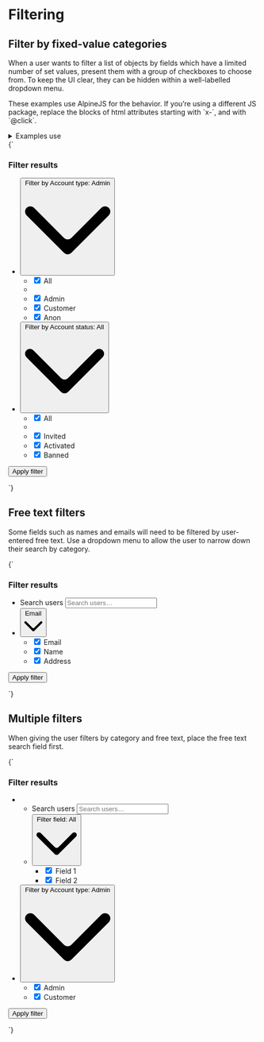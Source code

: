 
<Meta title="UI/Data/Filtering" />

# Filtering

## Filter by fixed-value categories

When a user wants to filter a list of objects by fields which have a limited number of set values, present them with a group of checkboxes to choose from. To keep the UI clear, they can be hidden within a well-labelled dropdown menu.

<div class="u-bg-grayscale-light-1 u-padding-m-x u-padding-s4-y">
  <p>
    These examples use AlpineJS for the behavior. If you’re using a different JS
    package, replace the blocks of html attributes starting with `x-`, and with
    `@click`.
  </p>
</div>

<details class="u-margin-l3-y">
  <summary class="u-h4 u-font-medium">Examples use</summary>
  <ul>
    <li>
      <a href="/docs/atoms-button-base--button-element">a-button</a>
    </li>
    <li>
      <a href="/docs/'atoms-button-secondary--secondary">a-button--secondary</a>
    </li>
    <li>
      <a href="/docs/atoms-button-menu--menu">a-button--transparent</a>
    </li>
    <li>
      <a href="/docs/atoms-dropdown--dropdown">a-dropdown</a>
    </li>
    <li>
      <a href="/docs/organisms-ui-group--ui-group-buttons">o-ui-group</a>
    </li>
    <li>
      <a href="/docs/utilities-flex--flex">u-flex</a>
    </li>
    <li>
      <a href="/docs/utilities-box-alignment--items-center">u-items-center</a>
    </li>
    <li>
      <a href="/docs/atoms-icon--icon">a-icon</a>
    </li>
    <li>
      <a href="/docs/atoms-list-reset--list-reset">u-list-none</a>
    </li>
    <li>
      <a href="/docs/utilities-typography--typography">u-h6</a>
    </li>
    <li>
      <a href="/docs/utilities-margin--margin-m">u-margin</a>
    </li>
    <li>
      <a href="/docs/utilities-overflow--overflow-y">u-overflow-y-auto</a>
    </li>
    <li>
      <a href="/docs/utilities-relative--relative">u-relative</a>
    </li>
    <li>
      <a href="/docs/utilities-sr-only--sr-only">u-sr-only</a>
    </li>
  </ul>
</details>

<Canvas>
  <Story name="Filter by preset values">
    {`
      <div style="min-height: 15rem;">
        <form action="" method="POST" class="u-flex u-items-center" role="search">
          <h3 class="u-sr-only">Filter results</h3>
          <ul class="u-list-none u-flex" x-data="{ dropdownOpen: false }">
            <li class="u-relative u-margin-s4-right">
              <button
                type="button"
                class="a-button a-button--secondary"
                title="Filter by category"
                aria-controls="dropdown-1"
                @click="dropdownOpen = !dropdownOpen"
                :aria-expanded="dropdownOpen"
              >
                <span class="u-sr-only">Filter by</span>
                <span class="a-button__label">Account type: Admin</span>
                <svg class="a-button__icon a-icon a-icon--m" xmlns="http://www.w3.org/2000/svg" viewBox="0 0 100 100">
                  <path d="M2.78,32.83a6.07,6.07,0,0,1,8.58-8.59L45.71,58.59a6.07,6.07,0,0,0,8.58,0L88.64,24.24a6.07,6.07,0,1,1,8.58,8.59L54.29,75.76a6.07,6.07,0,0,1-8.58,0Z" fill-rule="evenodd"/>
                </svg>
              </button>
              <ul
                x-show="dropdownOpen"
                x-transition:enter="is-transitioning"
                x-transition:enter-start="is-off-screen"
                x-transition:enter-end="is-on-screen"
                x-transition:leave="is-transitioning"
                x-transition:leave-start="is-on-screen"
                x-transition:leave-end="is-off-screen"
                @click.away="dropdownOpen = false"
                class="a-dropdown a-dropdown--right u-overflow-y-auto u-list-none u-margin-s2-top"
                id="dropdown-1"
              >
                <li>
                  <label class="a-button a-button--transparent u-flex u-items-center">
                    <input type="checkbox" name="all" checked />
                    All
                  </label>
                </li>
                <li role="separator"></li>
                <li>
                  <label class="a-button a-button--transparent u-flex u-items-center">
                    <input type="checkbox" name="admin" checked />
                    Admin
                  </label>
                </li>
                <li>
                  <label class="a-button a-button--transparent u-flex u-items-center">
                    <input type="checkbox" name="customer" checked />
                    Customer
                  </label>
                </li>
                <li>
                  <label class="a-button a-button--transparent u-flex u-items-center">
                    <input type="checkbox" name="anon" checked />
                    Anon
                  </label>
                </li>
              </ul>
            </li>
            <li class="u-relative" x-data="{ dropdownOpen: false }">
              <button
                type="button"
                class="a-button a-button--secondary"
                title="Add filter"
                aria-controls="dropdown-2" @click="dropdownOpen = !dropdownOpen"
                :aria-expanded="dropdownOpen"
              >
                <span class="u-sr-only">Filter by</span>
                <span class="a-button__label">Account status: All</span>
                <svg class="a-button__icon a-icon a-icon--m" xmlns="http://www.w3.org/2000/svg" viewBox="0 0 100 100">
                  <path d="M2.78,32.83a6.07,6.07,0,0,1,8.58-8.59L45.71,58.59a6.07,6.07,0,0,0,8.58,0L88.64,24.24a6.07,6.07,0,1,1,8.58,8.59L54.29,75.76a6.07,6.07,0,0,1-8.58,0Z" fill-rule="evenodd"/>
                </svg>
              </button>
              <ul
                x-show="dropdownOpen"
                x-transition:enter="is-transitioning"
                x-transition:enter-start="is-off-screen"
                x-transition:enter-end="is-on-screen"
                x-transition:leave="is-transitioning"
                x-transition:leave-start="is-on-screen"
                x-transition:leave-end="is-off-screen"
                @click.away="dropdownOpen = false"
                class="a-dropdown a-dropdown--right u-overflow-y-auto u-list-none u-margin-s2-top"
                id="dropdown-2"
              >
                <li>
                  <label class="a-button a-button--transparent u-flex u-items-center">
                    <input type="checkbox" name="all" checked />
                    All
                  </label>
                </li>
                <li role="separator"></li>
                <li>
                  <label class="a-button a-button--transparent u-flex u-items-center">
                    <input type="checkbox" name="invited" checked />
                    Invited
                  </label>
                </li>
                <li>
                  <label class="a-button a-button--transparent u-flex u-items-center">
                    <input type="checkbox" name="activated" checked />
                    Activated
                  </label>
                </li>
                <li>
                  <label class="a-button a-button--transparent u-flex u-items-center">
                    <input type="checkbox" name="banned" checked />
                    Banned
                  </label>
                </li>
              </ul>
            </li>
          </ul>
          <button class="a-button u-sr-only" type="submit">Apply filter</button>
        </form>
      </div>
    `}
  </Story>
</Canvas>

## Free text filters

Some fields such as names and emails will need to be filtered by user-entered free text. Use a dropdown menu to allow the user to narrow down their search by category.

<Canvas isColumn>
  <Story name="Filter by free text">
    {`
      <div style="min-height: 10rem;">
        <form action="" method="POST" role="search">
          <h3 class="u-sr-only">Filter results</h3>
          <ul class="o-ui-group u-flex u-list-none">
            <li class="u-flex">
              <label for="search_users" class="u-sr-only">Search users</label>
              <input type="search" id="search_users" class="o-ui-group__item u-border-radius-0-tr u-border-radius-0-br" placeholder="Search users…" />
            </li>
            <li class="u-flex u-relative" x-data="{ dropdownOpen: false }">
              <button
                type="button"
                class="a-button a-button--secondary u-border-radius-0-tl u-border-radius-0-bl"
                aria-controls="dropdown-1"
                @click="dropdownOpen = !dropdownOpen"
                :aria-expanded="dropdownOpen"
              >
                <span class="a-button__label">Email</span>
                <svg class="a-button__icon a-icon a-icon--m" xmlns="http://www.w3.org/2000/svg" viewBox="0 0 100 100" aria-hidden="true">
                  <path d="M2.78,32.83a6.07,6.07,0,0,1,8.58-8.59L45.71,58.59a6.07,6.07,0,0,0,8.58,0L88.64,24.24a6.07,6.07,0,1,1,8.58,8.59L54.29,75.76a6.07,6.07,0,0,1-8.58,0Z" fill-rule="evenodd"/>
                </svg>
              </button>
              <ul
                x-show="dropdownOpen"
                x-transition:enter="is-transitioning"
                x-transition:enter-start="is-off-screen"
                x-transition:enter-end="is-on-screen"
                x-transition:leave="is-transitioning"
                x-transition:leave-start="is-on-screen"
                x-transition:leave-end="is-off-screen"
                @click.away="dropdownOpen = false"
                class="a-dropdown a-dropdown--right u-margin-s2-top u-overflow-y-auto u-list-none u-margin-s2-bottom"
                id="dropdown-1"
              >
                <li>
                  <label class="a-button a-button--transparent u-flex u-items-center">
                    <input type="checkbox" name="email" checked />
                    Email
                  </label>
                </li>
                <li>
                  <label class="a-button a-button--transparent u-flex u-items-center">
                    <input type="checkbox" name="name" checked />
                    Name
                  </label>
                </li>
                <li>
                  <label class="a-button a-button--transparent u-flex u-items-center">
                    <input type="checkbox" name="address" checked />
                    Address
                  </label>
                </li>
              </ul>
            </li>
          </ul>
          <button class="a-button u-sr-only" type="submit">Apply filter</button>
        </form>
      </div>
    `}
  </Story>
</Canvas>

## Multiple filters

When giving the user filters by category and free text, place the free text search field first.

<Canvas>
  <Story name="Filter by free text and categories">
    {`
      <div style="min-height: 10rem;">
        <form action="" method="POST" role="search">
          <h3 class="u-sr-only">Filter results</h3>
          <ul class="u-list-none u-flex u-items-center">
            <li class="u-margin-s4-right">
              <ul class="o-ui-group u-flex u-list-none">
                <li class="u-flex">
                  <label for="search_users" class="u-sr-only">Search users</label>
                  <input type="search" id="search_users" class="o-ui-group__item u-border-radius-0-tr u-border-radius-0-br" placeholder="Search users…" />
                </li>
                <li class="u-flex u-relative" x-data="{ dropdownOpen: false }">
                  <button
                    type="button"
                    class="a-button a-button--secondary u-border-radius-0-tl u-border-radius-0-bl"
                    aria-controls="dropdown-1"
                    @click="dropdownOpen = !dropdownOpen"
                    :aria-expanded="dropdownOpen"
                  >
                    <span class="u-sr-only">Filter field:</span>
                    <span class="a-button__label">All</span>
                    <svg class="a-button__icon a-icon a-icon--m" xmlns="http://www.w3.org/2000/svg" viewBox="0 0 100 100" aria-hidden="true">
                      <path d="M2.78,32.83a6.07,6.07,0,0,1,8.58-8.59L45.71,58.59a6.07,6.07,0,0,0,8.58,0L88.64,24.24a6.07,6.07,0,1,1,8.58,8.59L54.29,75.76a6.07,6.07,0,0,1-8.58,0Z" fill-rule="evenodd"/>
                    </svg>
                  </button>
                  <ul
                    x-show="dropdownOpen"
                    x-transition:enter="is-transitioning"
                    x-transition:enter-start="is-off-screen"
                    x-transition:enter-end="is-on-screen"
                    x-transition:leave="is-transitioning"
                    x-transition:leave-start="is-on-screen"
                    x-transition:leave-end="is-off-screen"
                    @click.away="dropdownOpen = false"
                    class="a-dropdown a-dropdown--right u-overflow-y-auto u-list-none u-margin-s2-top"
                    id="dropdown-1"
                  >
                    <li>
                      <label class="a-button a-button--transparent u-flex u-items-center">
                        <input type="checkbox" name="field_1" checked />
                        Field 1
                      </label>
                    </li>
                    <li>
                      <label class="a-button a-button--transparent u-flex u-items-center">
                        <input type="checkbox" name="field_2" checked />
                        Field 2
                      </label>
                    </li>
                  </ul>
                </li>
              </ul>
            </li>
            <li class="u-relative" x-data="{ dropdownOpen: false }">
              <button
                type="button"
                class="a-button a-button--secondary"
                title="Filter by category"
                aria-controls="dropdown-2"
                @click="dropdownOpen = !dropdownOpen"
                :aria-expanded="dropdownOpen"
              >
                <span class="u-sr-only">Filter by</span>
                <span class="a-button__label">Account type: Admin</span>
                <svg class="a-button__icon a-icon a-icon--m" xmlns="http://www.w3.org/2000/svg" viewBox="0 0 100 100">
                  <path d="M2.78,32.83a6.07,6.07,0,0,1,8.58-8.59L45.71,58.59a6.07,6.07,0,0,0,8.58,0L88.64,24.24a6.07,6.07,0,1,1,8.58,8.59L54.29,75.76a6.07,6.07,0,0,1-8.58,0Z" fill-rule="evenodd"/>
                </svg>
              </button>
              <ul
                x-show="dropdownOpen"
                x-transition:enter="is-transitioning"
                x-transition:enter-start="is-off-screen"
                x-transition:enter-end="is-on-screen"
                x-transition:leave="is-transitioning"
                x-transition:leave-start="is-on-screen"
                x-transition:leave-end="is-off-screen"
                @click.away="dropdownOpen = false"
                class="a-dropdown a-dropdown--right u-overflow-y-auto u-list-none u-margin-s2-top"
                id="dropdown-1"
              >
                <li>
                  <label class="a-button a-button--transparent u-flex u-items-center">
                    <input type="checkbox" name="admin" checked />
                    Admin
                  </label>
                </li>
                <li>
                  <label class="a-button a-button--transparent u-flex u-items-center">
                    <input type="checkbox" name="customer" checked />
                    Customer
                  </label>
                </li>
              </ul>
            </li>
          </ul>
          <button class="a-button u-sr-only" type="submit">Apply filter</button>
        </form>
      </div>
    `}
  </Story>
</Canvas>
